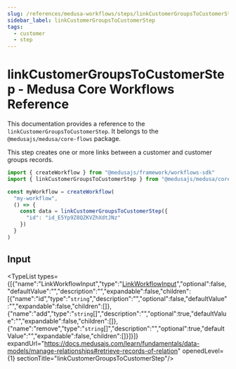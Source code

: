 ```yaml
---
slug: /references/medusa-workflows/steps/linkCustomerGroupsToCustomerStep
sidebar_label: linkCustomerGroupsToCustomerStep
tags:
  - customer
  - step
---
```



# linkCustomerGroupsToCustomerStep - Medusa Core Workflows Reference

This documentation provides a reference to the `linkCustomerGroupsToCustomerStep`. It belongs to the `@medusajs/medusa/core-flows` package.

This step creates one or more links between a customer and customer groups records.

```ts title="src/workflows/my-workflow.ts"
import { createWorkflow } from "@medusajs/framework/workflows-sdk"
import { linkCustomerGroupsToCustomerStep } from "@medusajs/medusa/core-flows"

const myWorkflow = createWorkflow(
  "my-workflow",
  () => {
    const data = linkCustomerGroupsToCustomerStep({
      "id": "id_E5Yp9Z8QZKVZhXdtJNz"
    })
  }
)
```
  

## Input

<TypeList types={[{"name":"LinkWorkflowInput","type":"[LinkWorkflowInput](../../../../../types/CommonTypes/types/types.CommonTypes.LinkWorkflowInput/page.mdx)","optional":false,"defaultValue":"","description":"","expandable":false,"children":[{"name":"id","type":"`string`","description":"","optional":false,"defaultValue":"","expandable":false,"children":[]},{"name":"add","type":"`string`[]","description":"","optional":true,"defaultValue":"","expandable":false,"children":[]},{"name":"remove","type":"`string`[]","description":"","optional":true,"defaultValue":"","expandable":false,"children":[]}]}]} expandUrl="https://docs.medusajs.com/learn/fundamentals/data-models/manage-relationships#retrieve-records-of-relation" openedLevel={1} sectionTitle="linkCustomerGroupsToCustomerStep"/>
